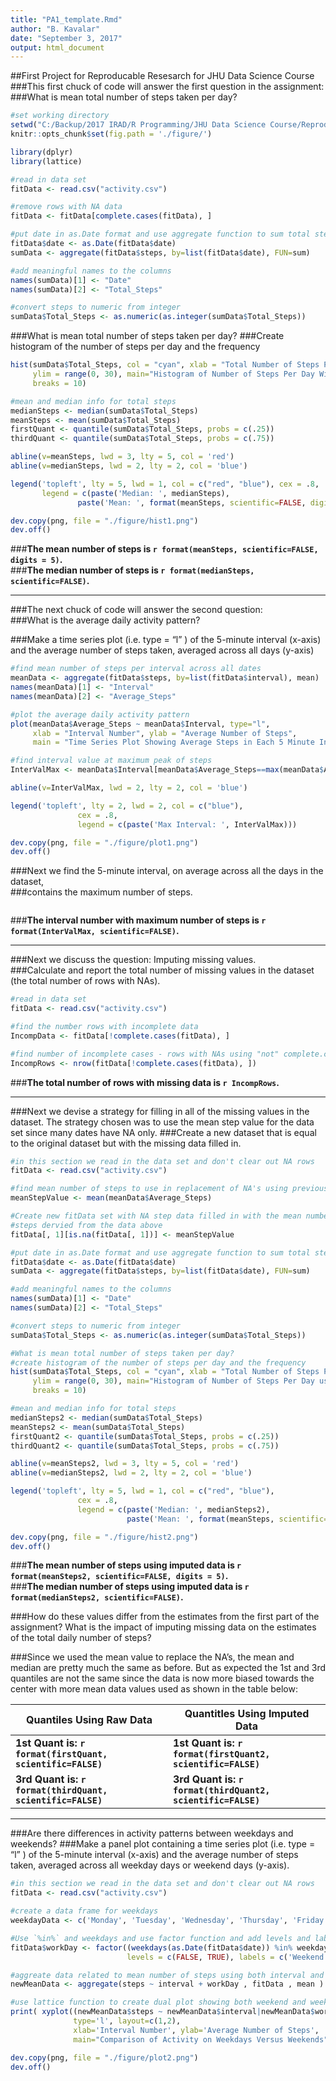 ---
title: "PA1_template.Rmd"
author: "B. Kavalar"
date: "September 3, 2017"
output: html_document
---
##First Project for Reproducable Resesarch for JHU Data Science Course  
###This first chuck of code will answer the first question in the assignment:  
###What is mean total number of steps taken per day?

```{r}
#set working directory
setwd("C:/Backup/2017 IRAD/R Programming/JHU Data Science Course/Reproducible Research/Week 2/Project 1")
knitr::opts_chunk$set(fig.path = './figure/')

library(dplyr)
library(lattice)

#read in data set
fitData <- read.csv("activity.csv")

#remove rows with NA data
fitData <- fitData[complete.cases(fitData), ]

#put date in as.Date format and use aggregate function to sum total steps per day
fitData$date <- as.Date(fitData$date)
sumData <- aggregate(fitData$steps, by=list(fitData$date), FUN=sum)

#add meaningful names to the columns
names(sumData)[1] <- "Date"
names(sumData)[2] <- "Total_Steps"

#convert steps to numeric from integer
sumData$Total_Steps <- as.numeric(as.integer(sumData$Total_Steps))
```

###What is mean total number of steps taken per day?
###Create histogram of the number of steps per day and the frequency 

```{r}
hist(sumData$Total_Steps, col = "cyan", xlab = "Total Number of Steps Per Day Over the Range",
	 ylim = range(0, 30), main="Histogram of Number of Steps Per Day With No NA Data",
	 breaks = 10)

#mean and median info for total steps
medianSteps <- median(sumData$Total_Steps)
meanSteps <- mean(sumData$Total_Steps)
firstQuant <- quantile(sumData$Total_Steps, probs = c(.25))
thirdQuant <- quantile(sumData$Total_Steps, probs = c(.75))

abline(v=meanSteps, lwd = 3, lty = 5, col = 'red')
abline(v=medianSteps, lwd = 2, lty = 2, col = 'blue')

legend('topleft', lty = 5, lwd = 1, col = c("red", "blue"), cex = .8, 
	   legend = c(paste('Median: ', medianSteps), 
	   		   paste('Mean: ', format(meanSteps, scientific=FALSE, digits = 5))))

dev.copy(png, file = "./figure/hist1.png") 
dev.off()


```

###**The mean number of steps is `r format(meanSteps, scientific=FALSE, digits = 5)`.**  
###**The median number of steps is `r format(medianSteps, scientific=FALSE)`.**

***

###The next chuck of code will answer the second question:  
###What is the average daily activity pattern?

###Make a time series plot (i.e.  type = "l" ) of the 5-minute interval (x-axis) and the average number of steps taken, averaged across all days (y-axis)

```{r}

#find mean number of steps per interval across all dates
meanData <- aggregate(fitData$steps, by=list(fitData$interval), mean)
names(meanData)[1] <- "Interval"
names(meanData)[2] <- "Average_Steps"

#plot the average daily activity pattern
plot(meanData$Average_Steps ~ meanData$Interval, type="l",
	 xlab = "Interval Number", ylab = "Average Number of Steps",
	 main = "Time Series Plot Showing Average Steps in Each 5 Minute Interval")

#find interval value at maximum peak of steps
InterValMax <- meanData$Interval[meanData$Average_Steps==max(meanData$Average_Steps)]

abline(v=InterValMax, lwd = 2, lty = 2, col = 'blue')

legend('topleft', lty = 2, lwd = 2, col = c("blue"),
               cex = .8, 
               legend = c(paste('Max Interval: ', InterValMax)))

dev.copy(png, file = "./figure/plot1.png") 
dev.off()


```

###Next we find the 5-minute interval, on average across all the days in the dataset,  
###contains the maximum number of steps.

```{r}


```

###**The interval number with maximum number of steps is `r format(InterValMax, scientific=FALSE)`.**

***

###Next we discuss the question:  Imputing missing values.  
###Calculate and report the total number of missing values in the dataset (the total number of rows with  NAs).

```{r}
#read in data set
fitData <- read.csv("activity.csv")

#find the number rows with incomplete data
IncompData <- fitData[!complete.cases(fitData), ]

#find number of incomplete cases - rows with NAs using "not" complete.cases
IncompRows <- nrow(fitData[!complete.cases(fitData), ])

```
###**The total number of rows with missing data is `r IncompRows`.**

***

###Next we devise a strategy for filling in all of the missing values in the dataset. The strategy chosen was to use the mean step value for the data set since many dates have NA only.
###Create a new dataset that is equal to the original dataset but with the missing data filled in.

```{r}

#in this section we read in the data set and don't clear out NA rows
fitData <- read.csv("activity.csv")

#find mean number of steps to use in replacement of NA's using previous calculations
meanStepValue <- mean(meanData$Average_Steps)

#Create new fitData set with NA step data filled in with the mean number of
#steps dervied from the data above
fitData[, 1][is.na(fitData[, 1])] <- meanStepValue

#put date in as.Date format and use aggregate function to sum total steps per day
fitData$date <- as.Date(fitData$date)
sumData <- aggregate(fitData$steps, by=list(fitData$date), FUN=sum)

#add meaningful names to the columns
names(sumData)[1] <- "Date"
names(sumData)[2] <- "Total_Steps"

#convert steps to numeric from integer
sumData$Total_Steps <- as.numeric(as.integer(sumData$Total_Steps))

#What is mean total number of steps taken per day?
#create histogram of the number of steps per day and the frequency 
hist(sumData$Total_Steps, col = "cyan", xlab = "Total Number of Steps Per Day Over the Range", 
	 ylim = range(0, 30), main="Histogram of Number of Steps Per Day using Mean Data for NA's",
	 breaks = 10)

#mean and median info for total steps
medianSteps2 <- median(sumData$Total_Steps)
meanSteps2 <- mean(sumData$Total_Steps)
firstQuant2 <- quantile(sumData$Total_Steps, probs = c(.25))
thirdQuant2 <- quantile(sumData$Total_Steps, probs = c(.75))

abline(v=meanSteps2, lwd = 3, lty = 5, col = 'red')
abline(v=medianSteps2, lwd = 2, lty = 2, col = 'blue')

legend('topleft', lty = 5, lwd = 1, col = c("red", "blue"),
               cex = .8, 
               legend = c(paste('Median: ', medianSteps2),
                          paste('Mean: ', format(meanSteps, scientific=FALSE, digits = 5))))

dev.copy(png, file = "./figure/hist2.png") 
dev.off()

```

###**The mean number of steps using imputed data is `r format(meanSteps2, scientific=FALSE, digits = 5)`.**  
###**The median number of steps using imputed data is `r format(medianSteps2, scientific=FALSE)`.**

###How do these values differ from the estimates from the first part of the assignment? What is the impact of imputing missing data on the estimates of the total daily number of steps?  

###Since we used the mean value to replace the NA's, the mean and median are pretty much the same as before.  But as expected the 1st and 3rd quantiles are not the same since the data is now more biased towards the center with more mean data values used as shown in the table below:

Quantiles Using Raw Data | Quantitles Using Imputed Data
------------- | -------------
**1st Quant is: `r format(firstQuant, scientific=FALSE)`** | **1st Quant is: `r format(firstQuant2, scientific=FALSE)`** 
**3rd Quant is: `r format(thirdQuant, scientific=FALSE)`** | **3rd Quant is: `r format(thirdQuant2, scientific=FALSE)`**
  
***

###Are there differences in activity patterns between weekdays and weekends?
###Make a panel plot containing a time series plot (i.e.  type = "l" ) of the 5-minute interval (x-axis) and the average number of steps taken, averaged across all weekday days or weekend days (y-axis). 

```{r}

#in this section we read in the data set and don't clear out NA rows
fitData <- read.csv("activity.csv")

#create a data frame for weekdays
weekdayData <- c('Monday', 'Tuesday', 'Wednesday', 'Thursday', 'Friday')

#Use `%in%` and weekdays and use factor function and add levels and labels
fitData$workDay <- factor((weekdays(as.Date(fitData$date)) %in% weekdayData), 
						  levels = c(FALSE, TRUE), labels = c('Weekend', 'Weekday'))

#aggreate data related to mean number of steps using both interval and workday
newMeanData <- aggregate(steps ~ interval + workDay , fitData , mean )

#use lattice function to create dual plot showing both weekend and weekday values
print( xyplot((newMeanData$steps ~ newMeanData$interval|newMeanData$workDay),
			  type='l', layout=c(1,2),
			  xlab='Interval Number', ylab='Average Number of Steps',
			  main="Comparison of Activity on Weekdays Versus Weekends"))

dev.copy(png, file = "./figure/plot2.png") 
dev.off()

```




